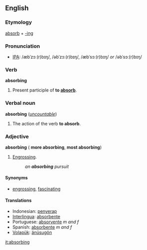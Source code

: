 ==English==
===Etymology===
[[absorb]] + [[-ing]]

===Pronunciation===
*[[IPA]]: /æbˈzɔː(r)bɪŋ/, /əbˈzɔː(r)bɪŋ/, /æbˈsɔː(r)bɪŋ/ ''or'' /əbˈsɔː(r)bɪŋ/

===Verb===
'''absorbing'''
# Present participle of '''to [[absorb]]'''.

===Verbal noun===
'''absorbing''' (''[[uncountable]]'')

#The action of the verb '''to absorb'''.

===Adjective===
'''absorbing''' ({{compar}} '''more absorbing''', {{superl}} '''most absorbing''')
#[[Engrossing]].
#:''an '''absorbing''' pursuit''

====Synonyms====
*[[engrossing]], [[fascinating]]

====Translations====
*Indonesian: [[serap|penyerap]]
*[[Interlingua]]: [[absorbente]]
*Portuguese: [[absorvente]] ''m and f''
*Spanish: [[absorbente]] ''m and f''
*[[Volapük]]: [[änüsugön]]

[[it:absorbing]]